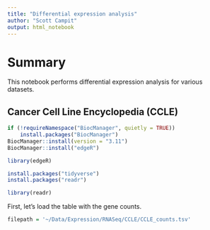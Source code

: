 ```yaml
---
title: "Differential expression analysis"
author: "Scott Campit"
output: html_notebook
---
```


# Summary
This notebook performs differential expression analysis for various datasets. 


## Cancer Cell Line Encyclopedia (CCLE)


```r
if (!requireNamespace("BiocManager", quietly = TRUE))
    install.packages("BiocManager")
BiocManager::install(version = "3.11")
BiocManager::install("edgeR")

library(edgeR)

install.packages("tidyverse")
install.packages("readr")

library(readr)


```
First, let's load the table with the gene counts.

```r
filepath = '~/Data/Expression/RNASeq/CCLE/CCLE_counts.tsv'

```

